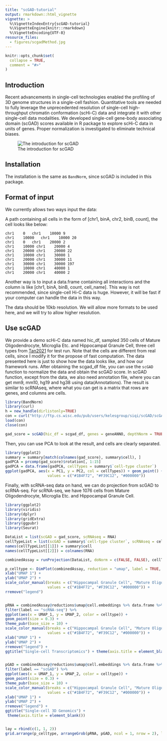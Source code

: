 ---
title: "scGAD-tutorial"
output: rmarkdown::html_vignette
vignette: >
  %\VignetteIndexEntry{scGAD-tutorial}
  %\VignetteEngine{knitr::rmarkdown}
  %\VignetteEncoding{UTF-8}
resource_files:
  - figures/scgadMethod.jpg
---

```{r, include = FALSE}
knitr::opts_chunk$set(
  collapse = TRUE,
  comment = "#>"
)
```

## Introduction

Recent advancements in single-cell technologies enabled the profiling of 3D genome structures in a single-cell fashion. Quantitative tools are needed to fully leverage the unprecedented resolution of single-cell high-throughput chromatin conformation (scHi-C) data and integrate it with other single-cell data modalities. We developed single-cell gene-body associating domain (scGAD) scores available in R package to explore scHi-C data in units of genes. Proper normalization is investigated to eliminate technical biases.

![The introduction for scGAD](../figures/scgadMethod.jpg)

## Installation

The installation is the same as `BandNorm`, since scGAD is included in this package.

## Format of input

We currently allows two ways input the data:

A path containing all cells in the form of [chr1, binA, chr2, binB, count], the cell looks like below:

```
chr1    0   chr1    10000 9
chr1    10000   chr1    10000 20
chr1    0   chr1    20000 2
chr1    10000 chr1    20000 4
chr1    20000 chr1    20000 22
chr1    10000 chr1    30000 1
chr1    20000 chr1    30000 11
chr1    30000 chr1    30000 197
chr1    10000 chr1    40000 1
chr1    20000 chr1    40000 2
```

Another way is to input a data.frame containing all interactions and the column is like [chr1, binA, binB, count, cell_name]. This way is not recommended, since single-cell Hi-C data is huge. However, it will be fast if your computer can handle the data in this way.

The data should be 10kb resolution. We will allow more formats to be used here, and we will try to allow higher resolution.

## Use scGAD

We provide a demo scHi-C data named hic_df, sampled 350 cells of Mature Oligodendrocyte, Microglia Etc. and Hippocampal Granule Cell, three cell types from [Tan2021](https://www.cell.com/cell/fulltext/S0092-8674(20)31754-2?_returnURL=https%3A%2F%2Flinkinghub.elsevier.com%2Fretrieve%2Fpii%2FS0092867420317542%3Fshowall%3Dtrue) for test run. Note that the cells are different from real cells, since I modify it for the propose of fast computation. The data presented here is just to show how the data looks like, and how our framework runs. After obtaining the scgad_df file, you can use the `scGAD` function to normalize the data and obtain the scGAD score. In scGAD function, except from the data, we also need annotation file, where you can get mm9, mm10, hg19 and hg38 using data(Annotations). The result is similar to scRNAseq, where what you can get is a matrix that rows are genes, and columns are cells.

```{r scGAD}
library(BandNorm)
library(curl)
h = new_handle(dirlistonly=TRUE)
con = curl("http://ftp.cs.wisc.edu/pub/users/kelesgroup/siqi/scGAD/scGADExample.rda", "r", h)
load(con)
close(con)

gad_score = scGAD(hic_df = scgad_df, genes = geneANNO, depthNorm = TRUE)
```

Then, you can use PCA to look at the result, and cells are clearly separated.

```{r PCA Result}
library(ggplot2)
summary = summary[match(colnames(gad_score), summary$cell), ]
gadPCA = prcomp(gad_score)$rotation[, 1:15]
gadPCA = data.frame(gadPCA, cellTypes = summary$`cell-type cluster`)
ggplot(gadPCA, aes(x = PC1, y = PC2, col = cellTypes)) + geom_point() + theme_bw(base_size = 10) + scale_color_manual(breaks = c("Hippocampal Granule Cell", "Mature Oligodendrocyte", "Microglia Etc."),
                   values = c("#1B4F72", "#F39C12", "#000000"))
```

Finally, with scRNA-seq data on hand, we can do projection from scGAD to scRNA-seq. For scRNA-seq, we have 1076 cells from Mature Oligodendrocyte, Microglia Etc. and Hippocampal Granule Cell.

```{r Projection}
library(ggplot2)
library(viridis)
library(dplyr)
library(gridExtra)
library(ggpubr)
library(Seurat)

DataList = list(scGAD = gad_score, scRNAseq = RNA)
cellTypeList = list(scGAD = summary$`cell-type cluster`, scRNAseq = cellTypeRNA)
names(cellTypeList[[1]]) = summary$cell
names(cellTypeList[[2]]) = colnames(RNA)

combinedAssay = runProjection(DataList, doNorm = c(FALSE, FALSE), cellTypeList)

p_celltype <- DimPlot(combinedAssay, reduction = "umap", label = TRUE, repel = TRUE, pt.size = 1.3, shape.by = "method", label.size = 6) +
xlab("UMAP 1") +
ylab("UMAP 2") +
scale_color_manual(breaks = c("Hippocampal Granule Cell", "Mature Oligodendrocyte", "Microglia Etc."),
                   values = c("#1B4F72", "#F39C12", "#000000")) +
rremove("legend")


pRNA = combinedAssay@reductions$umap@cell.embeddings %>% data.frame %>% mutate(celltype = c(cellTypeList[[1]], cellTypeList[[2]]), label = c(rep("scGAD", length(cellTypeList[[1]])), rep("scRNA-seq", length(cellTypeList[[2]])))) %>%
filter(label == "scRNA-seq") %>%
ggplot(aes(x = UMAP_1, y = UMAP_2, color = celltype)) +
geom_point(size = 0.3) +
theme_pubr(base_size = 10) +
scale_color_manual(breaks = c("Hippocampal Granule Cell", "Mature Oligodendrocyte", "Microglia Etc."),
                   values = c("#1B4F72", "#F39C12", "#000000")) +
xlab("UMAP 1") +
ylab("UMAP 2") +
rremove("legend") +
ggtitle("Single-cell Transcriptomics") + theme(axis.title = element_blank())


pGAD = combinedAssay@reductions$umap@cell.embeddings %>% data.frame %>% mutate(celltype = c(cellTypeList[[1]], cellTypeList[[2]]), label = c(rep("scGAD", length(cellTypeList[[1]])), rep("scRNA-seq", length(cellTypeList[[2]])))) %>%
filter(label == "scGAD") %>%
ggplot(aes(x = UMAP_1, y = UMAP_2, color = celltype)) +
geom_point(size = 0.3) +
theme_pubr(base_size = 10) +
scale_color_manual(breaks = c("Hippocampal Granule Cell", "Mature Oligodendrocyte", "Microglia Etc."),
                   values = c("#1B4F72", "#F39C12", "#000000")) +
xlab("UMAP 1") +
ylab("UMAP 2") +
rremove("legend") +
ggtitle("Single-cell 3D Genomics") +
 theme(axis.title = element_blank())


lay = rbind(c(1, 1, 2))
grid.arrange(p_celltype, arrangeGrob(pRNA, pGAD, ncol = 1, nrow = 2), layout_matrix = lay)
```



